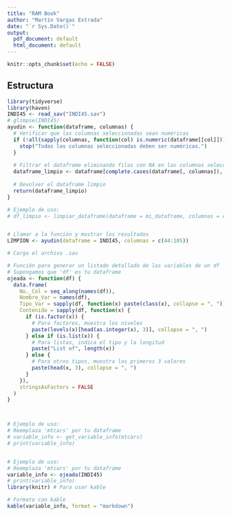 ```yaml
---
title: "RAM Book"
author: "Martín Vargas Estrada"
date: "`r Sys.Date()`"
output:
  pdf_document: default
  html_document: default
---
```


```r
knitr::opts_chunk$set(echo = FALSE)
```

## Estructura


```r
library(tidyverse)
library(haven)
INDI45 <- read_sav("INDI45.sav")
# glimpse(INDI45)
ayudin <- function(dataframe, columnas) {
  # Verificar que las columnas seleccionadas sean numéricas
  if (!all(sapply(columnas, function(col) is.numeric(dataframe[[col]])))) {
    stop("Todas las columnas seleccionadas deben ser numéricas.")
  }
  
  # Filtrar el dataframe eliminando filas con NA en las columnas seleccionadas
  dataframe_limpio <- dataframe[complete.cases(dataframe[, columnas]), columnas]
  
  # Devolver el dataframe limpio
  return(dataframe_limpio)
}

# Ejemplo de uso:
# df_limpio <- limpiar_dataframe(dataframe = mi_dataframe, columnas = c(2, 4, 6))


# Llamar a la función y mostrar los resultados
LIMPION <- ayudin(dataframe = INDI45, columnas = c(44:105))
```



```r
# Carga el archivo .sav

# Función para generar un listado detallado de las variables de un df
# Supongamos que 'df' es tu dataframe
ojeada <- function(df) {
  data.frame(
    No._Col = seq_along(names(df)),
    Nombre_Var = names(df),
    Tipo_Var = sapply(df, function(x) paste(class(x), collapse = ", ")),
    Contenido = sapply(df, function(x) {
      if (is.factor(x)) {
        # Para factores, muestra los niveles
        paste(levels(x)[head(as.integer(x), 3)], collapse = ", ")
      } else if (is.list(x)) {
        # Para listas, indica el tipo y la longitud
        paste("List of", length(x))
      } else {
        # Para otros tipos, muestra los primeros 3 valores
        paste(head(x, 3), collapse = ", ")
      }
    }),
    stringsAsFactors = FALSE
  )
}



# Ejemplo de uso:
# Reemplaza 'mtcars' por tu dataframe
# variable_info <- get_variable_info(mtcars)
# print(variable_info)


# Ejemplo de uso:
# Reemplaza 'mtcars' por tu dataframe
variable_info <- ojeada(INDI45)
# print(variable_info)
library(knitr) # Para usar kable

# Formato con kable
kable(variable_info, format = "markdown")
```

